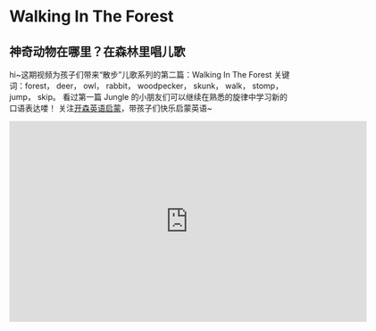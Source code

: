 # Walking In The Forest

## 神奇动物在哪里？在森林里唱儿歌

hi~这期视频为孩子们带来“散步”儿歌系列的第二篇：Walking In The Forest
关键词：forest， deer， owl， rabbit， woodpecker， skunk， walk， stomp， jump， skip。
看过第一篇 Jungle 的小朋友们可以继续在熟悉的旋律中学习新的口语表达喽！
关注[开森英语启蒙](https://space.bilibili.com/20797715)，带孩子们快乐启蒙英语~

<iframe
  src="https://player.bilibili.com/player.html?bvid=BV1YF411R79m&cid=1&page=1"
  scrolling="no"
  border="0"
  frameborder="no"
  framespacing="0"
  allowfullscreen="true"
  width="640"
  height="360"
></iframe>
